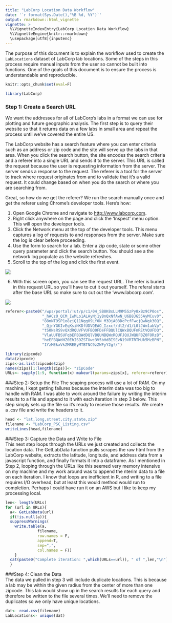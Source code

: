 ```yaml
---
title: "LabCorp Location Data Workflow"
date: '`r format(Sys.Date(),"%B %d, %Y")`'
output: rmarkdown::html_vignette
vignette: >
  %\VignetteIndexEntry{LabCorp Location Data Workflow}
  %\VignetteEngine{knitr::rmarkdown}
  \usepackage[utf8]{inputenc}
---
```


The purpose of this document is to explain the workflow used to create the <code>LabLocations</code> dataset of LabCorp lab locations. Some of the steps in this process require manual inputs from the user so cannot be built into functions. One of the goals of this document is to ensure the process is understandable and reproducible. 

```r
knitr::opts_chunk$set(eval=F)

```

```r
library(LabCorp)
```

### Step 1: Create a Search URL
We want the addresses for all of LabCorp's labs in a format we can use for plotting and future geographic analysis. The first step is to query their website so that it returns data on a few labs in small area and repeat the process until we've covered the entire US. 

The LabCorp website has a search feature where you can enter criteria such as an address or zip code and the site will serve up the labs in that area.  When you click the search button, the site encodes the search criteria and a referer into a single URL and sends it to the server. This URL is called the request because the user is requesting information from the server. The server sends a response to the request. The referer is a tool for the server to track where request originates from and to validate that it's a valid request. It could change based on when you do the search or where you are searching from.  

Great, so how do we get the referer?  We run the search manually once and get the referer using Chrome's developer tools.  Here's how: 

1. Open Google Chrome and navigate to [http://www.labcorp.com](http://www.labcorp.com). 
2. Right click anywhere on the page and click the 'Inspect' menu option. This will open the developer tools.
3. Click the Network menu at the top of the developer tools. This menu captures a log of requests to and responses from the server.  Make sure the log is clear before proceeding. 
4. Use the form to search for a lab.  Enter a zip code, state or some other query parameter and click the search button. You should see a the network log populate as the website refreshes.  
5. Scroll to the top of the log and click the first event.

<img src="ScreenCapture1.png">

6. With this screen open, you can see the request URL. The refer is buried in this request URL so you'll have to cut it out yourself.  The referal starts after the base URL so make sure to cut out the 'www.labcorp.com'.

<img src="ScreenCapture2.PNG">

```r
referer<-paste0("/wps/portal/!ut/p/c1/04_SB8K8xLLM9MSSzPy8xBz9CP0os",
                "_hACzO_QCM_IwMLo1ALAyNj1yBnQxNfAwN_U6B8JG55AyMCuv0",
                "88nNT9SP1o8zjQ11Ngg09LY0N_M3DjA08DcPcfFwcjQwNgk30Q",
                "_QjnYGKIvEqKsiNKDfUDVQEAO_Izxc!/dl2/d1/L0lJWm1abVp",
                "tS0NsRS9vQXdRQUVFVUFBQ0FDeFFBQUlCQWxBQUFnREtVQUFDQ",
                "VlaUUFBSUFqbEFBQWdDQlVBQUNBQWxRQUFJQUJWQUFBZ0FORzB",
                "heEFBQWdHZ0EhIS9ZSTUwc3V5bHdBISEvN19VRTRTMUk5MzBPN",
                "1YzMEkxVkZMREEyMTBTNC9zZWFyY2g!/")

library(zipcode)
data(zipcode)
zips<-as.list(zipcode$zip)
names(zips)[1:length(zips)]<- "zipCode"
URLs<- sapply(1:9, function(x) makeurl(params=zips[x], referer=referer))
```

###Step 2: Setup the File
The scaping process will use a lot of RAM. On my machine, I kept getting failures because the interim data was too big to handle with RAM. I was able to work around the failure by writing the interim results to a file and append to it with each iteration in step 3 below. This step simply sets up the file so it's ready to receive those results.  We create a .csv file and write the headers to it.  
```r
head <- "lat,long,street,city,state,zip"
filename <- "LabCorp_PSC_Listing.csv"
writeLines(head,filename)
```

###Step 3: Capture the Data and Write to File  
This next step loops through the URLs we just created and collects the location data. The  GetLabData function pulls scrapes the raw html from the LabCorp website, extracts the latitude, longitude, and address data from a javascript function, and finally formats it into a dataframe. As I mentioned in Step 2, looping through the URLs like this seemed very memory intensive on my machine and my work around was to append the nterim data to a file  on each iteration. I know that loops are inefficient in R, and writing to a file requires I/O overhead, but at least this would method would run to completion.  Perhaps I could have run it on an AWS but I like to keep my processing local. 

```r
len<- length(URLs)
for (url in URLs){
  a<- GetLabData(url)
  if(!is.null(a)){
  suppressWarnings(
    write.table(a,
              filename,
              row.names = F,
              append=T,
              sep=",",
              col.names = F))
    }
  cat(paste0("Complete iteration: ",which(URLs==url)), " of ",len,"\n")
  }
```

###Step 4: Clean the Data  
The data we pulled in step 3 will include duplicate locations.  This is because a lab may be within the given radius from the center of more than one zipcode.  This lab would show up in the search results for each query and therefore be written to the file several times. We'll need to remove the duplicates so we only have unique locations. 

```r
dat<- read.csv(filename)
LabLocations<- unique(dat)
```
